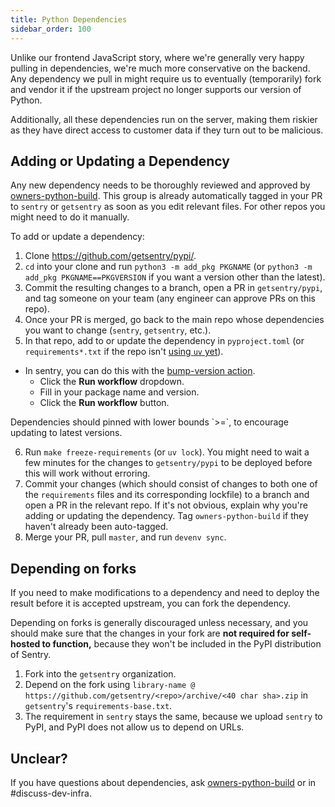 ```yaml
---
title: Python Dependencies
sidebar_order: 100
---
```


Unlike our frontend JavaScript story, where we're generally very happy pulling in dependencies, we're much more conservative on
the backend. Any dependency we pull in might require us to eventually (temporarily) fork and vendor it if the upstream
project no longer supports our version of Python.

Additionally, all these dependencies run on the server, making them riskier as they have direct access to customer
data if they turn out to be malicious.

## Adding or Updating a Dependency

Any new dependency needs to be thoroughly reviewed and approved by [owners-python-build](https://github.com/orgs/getsentry/teams/owners-python-build/members). This group is already automatically tagged in your PR to `sentry` or `getsentry` as soon as you edit relevant files. For other repos you might need to do it manually.

To add or update a dependency:

1. Clone https://github.com/getsentry/pypi/.
2. `cd` into your clone and run `python3 -m add_pkg PKGNAME` (or `python3 -m add_pkg PKGNAME==PKGVERSION` if you want a version other than the latest).
3. Commit the resulting changes to a branch, open a PR in `getsentry/pypi`, and tag someone on your team (any engineer can approve PRs on this repo).
4. Once your PR is merged, go back to the main repo whose dependencies you want to change (`sentry`, `getsentry`, etc.).
5. In that repo, add to or update the dependency in `pyproject.toml` (or `requirements*.txt` if the repo isn't [using `uv` yet](https://www.notion.so/Standard-Spec-python-uv-2248b10e4b5d8045b8fff30f8b8b67ca)).
- In sentry, you can do this with the [bump-version action](https://github.com/getsentry/sentry/actions/workflows/bump-version.yml).
  - Click the **Run workflow** dropdown.
  - Fill in your package name and version.
  - Click the **Run workflow** button.

<Alert level="warning" title="Note">
Dependencies should pinned with lower bounds `>=`, to encourage updating to latest versions.
</Alert>

6. Run `make freeze-requirements` (or `uv lock`). You might need to wait a few minutes for the changes to `getsentry/pypi` to be deployed before this will work without erroring.
7. Commit your changes (which should consist of changes to both one of the `requirements` files and its corresponding lockfile) to a branch and open a PR in the relevant repo. If it's not obvious, explain why you're adding or updating the dependency. Tag `owners-python-build` if they haven't already been auto-tagged.
8. Merge your PR, pull `master`, and run `devenv sync`.


## Depending on forks

If you need to make modifications to a dependency and need to deploy the result
before it is accepted upstream, you can fork the dependency.

Depending on forks is generally discouraged unless necessary, and you should
make sure that the changes in your fork are **not required for self-hosted to
function,** because they won't be included in the PyPI distribution of Sentry.

1. Fork into the `getsentry` organization.
2. Depend on the fork using `library-name @ https://github.com/getsentry/<repo>/archive/<40 char sha>.zip` in `getsentry`'s `requirements-base.txt`.
3. The requirement in `sentry` stays the same, because we upload `sentry` to PyPI, and PyPI does not allow us to depend on URLs.

## Unclear?

If you have questions about dependencies, ask [owners-python-build](https://github.com/orgs/getsentry/teams/owners-python-build/members) or in #discuss-dev-infra.
